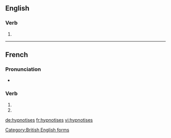 {{also|hypnotisés}}
==English==

===Verb===
{{head|en}}

# {{en-third-person singular of|hypnotise}}

[[Category:British English forms]]

----

==French==

===Pronunciation===
* {{homophones|lang=fr|hypnotise|hypnotisent}}

===Verb===
{{fr-verb-form}}

# {{conjugation of|hypnotiser||2|s|pres|ind|lang=fr}}
# {{conjugation of|hypnotiser||2|s|pres|sub|lang=fr}}

[[de:hypnotises]]
[[fr:hypnotises]]
[[vi:hypnotises]]